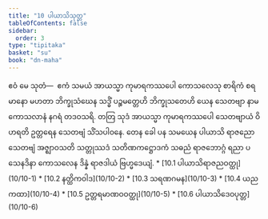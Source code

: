```yaml
---
title: "10 ပါယာသိသုတ္တ"
tableOfContents: false
sidebar:
  order: 3
type: "tipitaka"
basket: "su"
book: "dn-maha"
---
```



<DynamicBreadcrumb />

<Division number="406" book="dn-maha">

<Paragraph number="1090" book="dn-maha">
ဧဝံ မေ သုတံ—  ဧကံ သမယံ အာယသ္မာ ကုမာရကဿပေါ ကောသလေသု စာရိကံ စရမာနော မဟတာ ဘိက္ခုသံဃေန သဒ္ဓိံ ပဉ္စမတ္တေဟိ ဘိက္ခုသတေဟိ ယေန သေတဗျာ နာမ ကောသလာနံ နဂရံ တဒဝသရိ. တတြ သုဒံ အာယသ္မာ ကုမာရကဿပေါ သေတဗျာယံ ဝိဟရတိ ဥတ္တရေန သေတဗျံ သိံသပါဝနေ. တေန ခေါ ပန သမယေန ပါယာသိ ရာဇညော သေတဗျံ အဇ္ဈာဝသတိ သတ္တုဿဒံ သတိဏကဋ္ဌောဒကံ သဓညံ ရာဇဘောဂ္ဂံ ရညာ ပသေနဒိနာ ကောသလေန ဒိန္နံ ရာဇဒါယံ ဗြဟ္မဒေယျံ.

</Paragraph>
</Division>

<TableOfContents book="dn-maha" section="10">
* [10.1 ပါယာသိရာဇညဝတ္ထု](10/10-1)
* [10.2 နတ္ထိကဝါဒ](10/10-2)
* [10.3 သရဏဂမန](10/10-3)
* [10.4 ယညကထာ](10/10-4)
* [10.5 ဥတ္တရမာဏဝဝတ္ထု](10/10-5)
* [10.6 ပါယာသိဒေဝပုတ္တ](10/10-6)
</TableOfContents>
